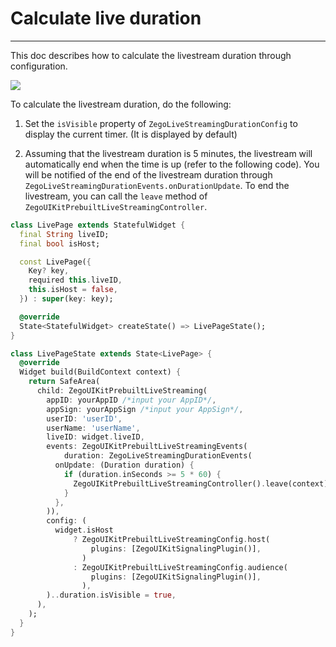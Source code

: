 # Calculate live duration

- - -

This doc describes how to calculate the livestream duration through configuration.


<Frame width="30%" height="auto" caption="">
  <img src="https://storage.zego.im/sdk-doc/Pics/ZegoUIKit/Flutter/live/live_duration.jpeg" />
</Frame> 

To calculate the livestream duration, do the following:

1. Set the `isVisible` property of `ZegoLiveStreamingDurationConfig` to display the current timer. (It is displayed by default)


2. Assuming that the livestream duration is 5 minutes, the livestream will automatically end when the time is up (refer to the following code). You will be notified of the end of the livestream duration through `ZegoLiveStreamingDurationEvents.onDurationUpdate`. To end the livestream, you can call the `leave` method of `ZegoUIKitPrebuiltLiveStreamingController`.


```dart
class LivePage extends StatefulWidget {
  final String liveID;
  final bool isHost;

  const LivePage({
    Key? key,
    required this.liveID,
    this.isHost = false,
  }) : super(key: key);

  @override
  State<StatefulWidget> createState() => LivePageState();
}

class LivePageState extends State<LivePage> {
  @override
  Widget build(BuildContext context) {
    return SafeArea(
      child: ZegoUIKitPrebuiltLiveStreaming(
        appID: yourAppID /*input your AppID*/,
        appSign: yourAppSign /*input your AppSign*/,
        userID: 'userID',
        userName: 'userName',
        liveID: widget.liveID,
        events: ZegoUIKitPrebuiltLiveStreamingEvents(
            duration: ZegoLiveStreamingDurationEvents(
          onUpdate: (Duration duration) {
            if (duration.inSeconds >= 5 * 60) {
              ZegoUIKitPrebuiltLiveStreamingController().leave(context);
            }
          },
        )),
        config: (
          widget.isHost
              ? ZegoUIKitPrebuiltLiveStreamingConfig.host(
                  plugins: [ZegoUIKitSignalingPlugin()],
                )
              : ZegoUIKitPrebuiltLiveStreamingConfig.audience(
                  plugins: [ZegoUIKitSignalingPlugin()],
                ),
        )..duration.isVisible = true,
      ),
    );
  }
}
```
